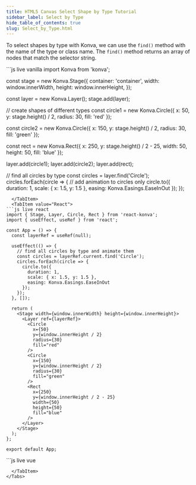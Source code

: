 ```yaml
---
title: HTML5 Canvas Select Shape by Type Tutorial
sidebar_label: Select by Type
hide_table_of_contents: true
slug: Select_by_Type.html
---
```


To select shapes by type with Konva, we can use the `find()` method with the name of the type or class name.
The `find()` method returns an array of nodes that match the selector string.


<Tabs>
  <TabItem value="Vanilla" default>
```js live vanilla
import Konva from 'konva';

const stage = new Konva.Stage({
  container: 'container',
  width: window.innerWidth,
  height: window.innerHeight,
});

const layer = new Konva.Layer();
stage.add(layer);

// create shapes of different types
const circle1 = new Konva.Circle({
  x: 50,
  y: stage.height() / 2,
  radius: 30,
  fill: 'red'
});

const circle2 = new Konva.Circle({
  x: 150,
  y: stage.height() / 2,
  radius: 30,
  fill: 'green'
});

const rect = new Konva.Rect({
  x: 250,
  y: stage.height() / 2 - 25,
  width: 50,
  height: 50,
  fill: 'blue'
});

layer.add(circle1);
layer.add(circle2);
layer.add(rect);

// find all circles by type
const circles = layer.find('Circle');
circles.forEach(circle => {
  // add animation to circles only
  circle.to({
    duration: 1,
    scale: { x: 1.5, y: 1.5 },
    easing: Konva.Easings.EaseInOut
  });
});
```
  </TabItem>
  <TabItem value="React">
```js live react
import { Stage, Layer, Circle, Rect } from 'react-konva';
import { useEffect, useRef } from 'react';

const App = () => {
  const layerRef = useRef(null);
  
  useEffect(() => {
    // find all circles by type and animate them
    const circles = layerRef.current.find('Circle');
    circles.forEach(circle => {
      circle.to({
        duration: 1,
        scale: { x: 1.5, y: 1.5 },
        easing: Konva.Easings.EaseInOut
      });
    });
  }, []);

  return (
    <Stage width={window.innerWidth} height={window.innerHeight}>
      <Layer ref={layerRef}>
        <Circle
          x={50}
          y={window.innerHeight / 2}
          radius={30}
          fill="red"
        />
        <Circle
          x={150}
          y={window.innerHeight / 2}
          radius={30}
          fill="green"
        />
        <Rect
          x={250}
          y={window.innerHeight / 2 - 25}
          width={50}
          height={50}
          fill="blue"
        />
      </Layer>
    </Stage>
  );
};

export default App;
```
  </TabItem>
  <TabItem value="Vue">
```js live vue
<template>
  <v-stage :config="stageSize">
    <v-layer ref="layerRef">
      <v-circle :config="circle1Config" />
      <v-circle :config="circle2Config" />
      <v-rect :config="rectConfig" />
    </v-layer>
  </v-stage>
</template>

<script setup>
import { ref, onMounted } from 'vue';
import Konva from 'konva';

const stageSize = {
  width: window.innerWidth,
  height: window.innerHeight
};

const circle1Config = {
  x: 50,
  y: window.innerHeight / 2,
  radius: 30,
  fill: 'red'
};

const circle2Config = {
  x: 150,
  y: window.innerHeight / 2,
  radius: 30,
  fill: 'green'
};

const rectConfig = {
  x: 250,
  y: window.innerHeight / 2 - 25,
  width: 50,
  height: 50,
  fill: 'blue'
};

const layerRef = ref(null);

onMounted(() => {
  // find all circles by type and animate them
  const circles = layerRef.value.getNode().find('Circle');
  circles.forEach(circle => {
    circle.to({
      duration: 1,
      scale: { x: 1.5, y: 1.5 },
      easing: Konva.Easings.EaseInOut
    });
  });
});
</script>
```
  </TabItem>
</Tabs> 